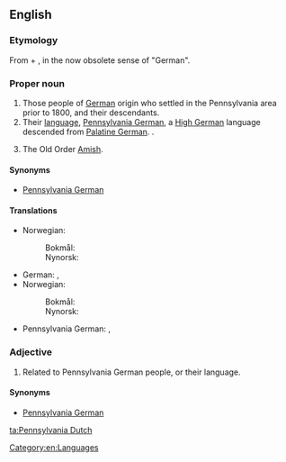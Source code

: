 ==English==
{{wikipedia}}

===Etymology===
From {{term|Pennsylvania}} + {{term|Dutch}}, in the now obsolete sense of "German".

===Proper noun===
{{en-proper noun|head=[[Pennsylvania]] [[Dutch]]}}

# Those people of [[German]] origin who settled in the Pennsylvania area prior to 1800, and their descendants.
# Their [[language]], [[Pennsylvania German]], a [[High German]] language descended from [[Palatine German]]. {{qualifier|Not to be confused with the Low German language [[Plautdietsch]].}}.
# {{nonstandard}} The Old Order [[Amish]].

====Synonyms====
* [[Pennsylvania German]]

====Translations====
{{trans-top|People of Pennsylvania German origin}}
* Norwegian:
*: Bokmål: {{t-|nb|pennsylvaniatyskere}}
*: Nynorsk: {{t-|nn|pennsylvaniatyskarar}}
{{trans-mid}}
{{trans-bottom}}

{{trans-top|language}}
* German: {{t+|de|Pennsylvaniadeutsch|n}}, {{t-|de|Pennsilfaanisch|n}}
* Norwegian:
*: Bokmål: {{t-|nb|pennsylvaniatysk|m}}
*: Nynorsk: {{t-|nn|pennsylvaniatysk|m}}
{{trans-mid}}
* Pennsylvania German: {{tø|pdc|Deitsch|n}}, {{tø|pdc|Pennsilfaanisch Deitsch|n}}
{{trans-bottom}}

===Adjective===
{{en-adj|-|head=[[Pennsylvania]] [[Dutch]]}}

# Related to Pennsylvania German people, or their language.

====Synonyms====
* [[Pennsylvania German]]

[[Category:en:Languages]]

[[ta:Pennsylvania Dutch]]